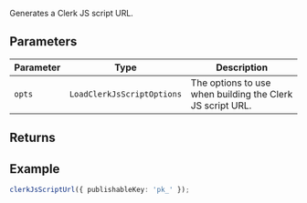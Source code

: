 Generates a Clerk JS script URL.

## Parameters

| Parameter | Type | Description |
| ------ | ------ | ------ |
| `opts` | `LoadClerkJsScriptOptions` | The options to use when building the Clerk JS script URL. |

## Returns

## Example

```ts
clerkJsScriptUrl({ publishableKey: 'pk_' });
```
